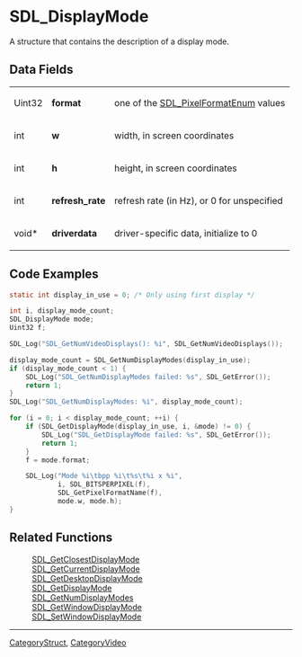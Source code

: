 
= SDL_DisplayMode =
A structure that contains the description of a display mode.


== Data Fields ==
{|
|Uint32
|'''format'''
|one of the [[SDL_PixelFormatEnum]] values
|-
|int
|'''w'''
|width, in screen coordinates
|-
|int
|'''h'''
|height, in screen coordinates
|-
|int
|'''refresh_rate'''
|refresh rate (in Hz), or 0 for unspecified 
|-
|void*
|'''driverdata'''
|driver-specific data, initialize to 0
|}

== Code Examples ==
<syntaxhighlight lang='c'>
static int display_in_use = 0; /* Only using first display */

int i, display_mode_count;
SDL_DisplayMode mode;
Uint32 f;

SDL_Log("SDL_GetNumVideoDisplays(): %i", SDL_GetNumVideoDisplays());

display_mode_count = SDL_GetNumDisplayModes(display_in_use);
if (display_mode_count < 1) {
    SDL_Log("SDL_GetNumDisplayModes failed: %s", SDL_GetError());
    return 1;
}
SDL_Log("SDL_GetNumDisplayModes: %i", display_mode_count);

for (i = 0; i < display_mode_count; ++i) {
    if (SDL_GetDisplayMode(display_in_use, i, &mode) != 0) {
        SDL_Log("SDL_GetDisplayMode failed: %s", SDL_GetError());
        return 1;
    }
    f = mode.format;

    SDL_Log("Mode %i\tbpp %i\t%s\t%i x %i",
            i, SDL_BITSPERPIXEL(f),
            SDL_GetPixelFormatName(f),
            mode.w, mode.h);
}
</syntaxhighlight>

== Related Functions ==
:[[SDL_GetClosestDisplayMode]]
:[[SDL_GetCurrentDisplayMode]]
:[[SDL_GetDesktopDisplayMode]]
:[[SDL_GetDisplayMode]]
:[[SDL_GetNumDisplayModes]]
:[[SDL_GetWindowDisplayMode]]
:[[SDL_SetWindowDisplayMode]]

----
[[CategoryStruct]], [[CategoryVideo]]
